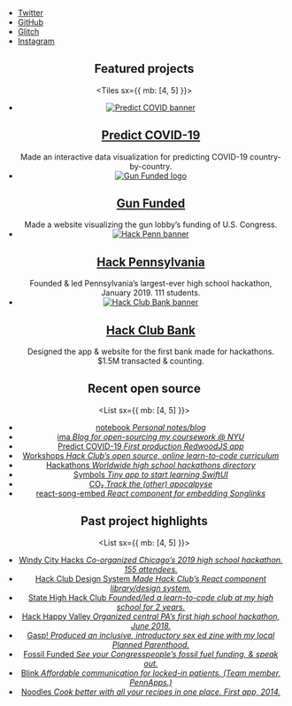 
<Banner>

- [Twitter](https://twitter.com/lachlanjc)
- [GitHub](https://github.com/lachlanjc)
- [Glitch](https://glitch.com/@lachlanjc)
- [Instagram](https://instagram.com/@lachlan.jc)

</Banner>

<Header />

<Container variant="container">

## Featured projects

<Tiles sx={{ mb: [4, 5] }}>

- [![Predict COVID banner](https://predictcovid.com/card-v5.png)][predict covid]
  ## [Predict COVID-19][predict covid]
  Made an interactive data visualization for predicting COVID-19 country-by-country.
- [![Gun Funded logo](https://cdn.glitch.com/00f3a6a0-e06b-437a-9b4f-558bc4fa01b1%2Fcard.png?v=1576435737382)][gun funded]
  ## [Gun Funded][]
  Made a website visualizing the gun lobby’s funding of U.S. Congress.
- [![Hack Penn banner](https://nyu.lachlanjc.me/projects/hackpenn.png)][hack pennsylvania]
  ## [Hack Pennsylvania][]
  Founded & led Pennsylvania’s largest-ever high school hackathon, January 2019. 111 students.
- [![Hack Club Bank banner](https://hackclub.com/cards/bank_one.png)][hack club bank]
  ## [Hack Club Bank][]
  Designed the app & website for the first bank made for hackathons. \$1.5M transacted & counting.

[predict covid]: https://predictcovid.com
[gun funded]: https://gunfunded.com
[hack club]: https://hackclub.com/
[hack club bank]: https://hackclub.com/bank/
[hack pennsylvania]: https://hackpenn.com

</Tiles>

## Recent open source

<List sx={{ mb: [4, 5] }}>

- [notebook _Personal notes/blog_](https://notebook.lachlanjc.me)
- [ima _Blog for open-sourcing my coursework @ NYU_](https://ima.lachlanjc.me)
- [Predict COVID-19 _First production RedwoodJS app_](https://github.com/lachlanjc/covid19)
- [Workshops _Hack Club’s open source, online learn-to-code curriculum_](https://workshops.hackclub.com/)
- [Hackathons _Worldwide high school hackathons directory_](https://hackathons.hackclub.com/)
- [Symbols _Tiny app to start learning SwiftUI_](https://github.com/lachlanjc/symbols)
- [CO₂ _Track the (other) apocalpyse_](https://co2.now.sh)
- [react-song-embed _React component for embedding Songlinks_](https://lachlanjc.me/react-song-embed)

</List>

## Past project highlights

<List sx={{ mb: [4, 5] }}>

- [Windy City Hacks _Co-organized Chicago’s 2019 high school hackathon. 155&nbsp;attendees._](https://windyhacks.com)
- [Hack Club Design System _Made Hack Club’s React component library/design system._](https://design.hackclub.com)
- [State High Hack Club _Founded/led a learn-to-code club at my high school for 2 years._](https://statehigh.hackclub.com)
- [Hack Happy Valley _Organized central PA’s first high school hackathon, June 2018._](https://hackhappyvalley.com)
- [Gasp! _Produced an inclusive, introductory sex ed zine with my local Planned&nbsp;Parenthood._](https://gasp.netlify.com)
- [Fossil Funded _See your Congresspeople’s fossil fuel funding, & speak out._](https://lachlanjc.me/fossilfunded)
- [Blink _Affordable communication for locked-in patients. (Team member, PennApps.)_](https://blink.care)
- [Noodles _Cook better with all your recipes in one place. First app, 2014._](https://getnoodl.es)

</List>

</Container>

<Footer />

<Rainbow />
